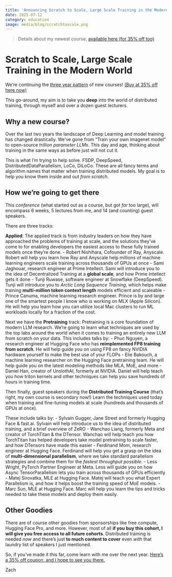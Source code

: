 ```yaml
---
title: 'Announcing Scratch to Scale, Large Scale Training in the Modern World'
date: 2025-07-12
category: education
image: media/blog/scratchtoscale.png
---
```



> Details about my newest course, [available here (for 35% off too)](https://maven.com/walk-with-code/scratch-to-scale?promoCode=zach35)

# Scratch to Scale, Large Scale Training in the Modern World

We're continuing the [three year pattern](/Walkwithfastai) of new courses! [(Buy at 35% off here now)](https://maven.com/walk-with-code/scratch-to-scale?promoCode=zach35)

This go-around, my aim is to take you **deep** into the world of distributed training, through myself and over a dozen guest lecturers. 

## Why a new course?

Over the last two years the landscape of Deep Learning and model training has changed drastically. We've gone from "Train your own imagenet model"
to open-source _*trillion parameter LLMs*_. This day and age, thinking about training in the same ways as before just will not cut it.

This is what I'm trying to help solve. FSDP, DeepSpeed, DistributedDataParallelism, LoCo, DiLoCo. These are all fancy terms and algorithm
names that matter when training distributed models. My goal is to help you know them inside and out *from scratch*.

## How we're going to get there

This *conference* (what started out as a course, but got *far* too large), will encompass 6 weeks, 5 lectures from me, and 14 (and counting) guest speakers.

There are three tracks:

**Applied**:
The applied track is from industry leaders on how they have approached the problems of training at scale, and the solutions they've come to for enabling developers
the easiest access to these fully trained models once they're done.
- Robert Nishihara, Cofounder of Ray, Anyscale. Robert will help you learn how Ray and Anyscale help millions of machine learning engineers scale training across thousands of GPUs at once
- Sami Jaghouar, research engineer at Prime Intellect. Sami will introduce you to the idea of Decentralized Training at a **global scale**, and how Prime Intellect gets it done
- Tunji Ruwase, software engineer at Snowflake (DeepSpeed). Tunji will introduce you to *Arctic Long Sequence Training*, which helps make training **multi-million token context length** models efficient and scaleable
- Prince Canuma, machine learning research engineer. Prince is by and large one of the smartest people I know who is working on MLX (Apple Silicon). He will help you learn how you can utilize local Mac clusters to run ML workloads locally for a fraction of the cost.

Next we have the **Pretraining** track:
Pretraining is a core foundation of modern LLM research. We're going to learn what techniques are used by the top
labs around the world when it comes to training an entirely new LLM from scratch on your data. This includes talks by:
- Phuc Nguyen, a research engineer at Hugging Face who has **reimplemented FP8 training from scratch**. He will help guide you on using FP8 on fancy NVIDIA hardware yourself to make the best use of your FLOPs
- Elie Bakouch, a machine learning researcher on the Hugging Face pretraining team. He will help guide you on the latest modeling methods like MLA, MoE, and more
- Daniel Han, creator of UnslothAI, formerly at NVIDIA. Daniel will help teach you how triton kernels and other techniques can help you save hundreds of hours in training time.


Then finally, guest speakers during the **Distributed Training Course** (that's right, my own course is secondary now!)
Learn the techniques used today when training and fine-tuning models at scale (hundreds and thousands of GPUs at once). 

These include talks by:
- Sylvain Gugger, Jane Street and formerly Hugging Face & fast.ai. Sylvain will help introduce us to the idea of distributed training, and a brief overview of ZeRO
- Wanchao Liang, formerly Meta and creator of TorchTitan & the DTensor. Wanchao will help teach you how TorchTitan has helped developers take model pretraining to scale faster, and how DTensors have made this easier
- Ferdinand Mom, research engineer at Hugging Face. Ferdinand will help you get a grasp on the idea of **multi-dimensional parallelism**, where we take standard parallelism strategies and combine them for the *fastest throughput possible*.
- Less Wright, PyTorch Partner Engineer at Meta. Less will guide you on how Async TensorParallelism lets you train across thousands of GPUs efficiently
- Matej Sirovatka, MLE at Hugging Face. Matej will teach you what Expert Parallelism is, and how it helps boost the training speed of MoE models.
- Marc Sun, MLE at Hugging Face. Marc will help you learn the tips and tricks needed to take these models and deploy them easily.

## Other Goodies

There are of course other goodies from sponsorships like free compute, Hugging Face Pro, and more. However, most of all **if you buy this cohort, 
I will give you free access to all future cohorts**. Distributed training is needed *now* and there's just **to much content to cover** even *with*
that laundry list of speakers I just mentioned.

So, if you've made it this far, come learn with me over the next year. [Here's a 35% off coupon, and I hope to see you there.](https://maven.com/walk-with-code/scratch-to-scale?promoCode=zach35)

Zach